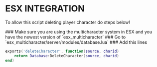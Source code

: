 
# ESX INTEGRATION

To allow this script deleting player character do steps below!

<Steps>
### Make sure you are using the multicharacter system in ESX and you have the newest version of `esx_multicharacter`
### Go to `esx_multicharacter/server/modules/database.lua`
### Add this lines

```lua
exports('deleteCharacter', function(source, charid)
    return Database:DeleteCharacter(source, charid)
end)
```

</Steps>
